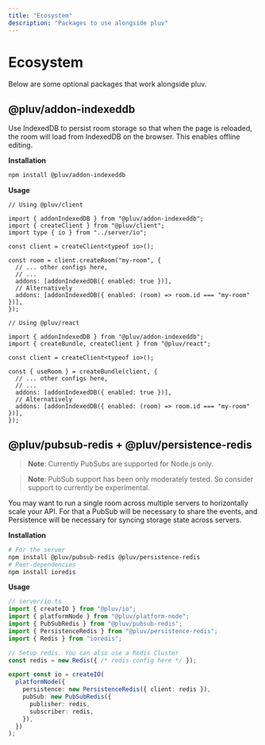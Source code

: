 ```yaml
---
title: "Ecosystem"
description: "Packages to use alongside pluv"
---
```


# Ecosystem

Below are some optional packages that work alongside pluv.

## @pluv/addon-indexeddb

Use IndexedDB to persist room storage so that when the page is reloaded, the room will load from IndexedDB on the browser. This enables offline editing.

**Installation**

```bash
npm install @pluv/addon-indexeddb
```

**Usage**

```tsx
// Using @pluv/client

import { addonIndexedDB } from "@pluv/addon-indexeddb";
import { createClient } from "@pluv/client";
import type { io } from "../server/io";

const client = createClient<typeof io>();

const room = client.createRoom("my-room", {
  // ... other configs here,
  // ...
  addons: [addonIndexedDB({ enabled: true })],
  // Alternatively
  addons: [addonIndexedDB({ enabled: (room) => room.id === "my-room" })],
});

// Using @pluv/react

import { addonIndexedDB } from "@pluv/addon-indexeddb";
import { createBundle, createClient } from "@pluv/react";

const client = createClient<typeof io>();

const { useRoom } = createBundle(client, {
  // ... other configs here,
  // ...
  addons: [addonIndexedDB({ enabled: true })],
  // Alternatively
  addons: [addonIndexedDB({ enabled: (room) => room.id === "my-room" })],
});
```

## @pluv/pubsub-redis + @pluv/persistence-redis

> **Note**: Currently PubSubs are supported for Node.js only.

> **Note**: PubSub support has been only moderately tested. So consider support to currently be experimental.

You may want to run a single room across multiple servers to horizontally scale your API. For that a PubSub will be necessary to share the events, and Persistence will be necessary for syncing storage state across servers.

**Installation**

```bash
# For the server
npm install @pluv/pubsub-redis @pluv/persistence-redis
# Peer-dependencies
npm install ioredis
```

**Usage**

```ts
// server/io.ts
import { createIO } from "@pluv/io";
import { platformNode } from "@pluv/platform-node";
import { PubSubRedis } from "@pluv/pubsub-redis";
import { PersistenceRedis } from "@pluv/persistence-redis";
import { Redis } from "ioredis";

// Setup redis. You can also use a Redis Cluster
const redis = new Redis({ /* redis config here */ });

export const io = createIO(
  platformNode({
    persistence: new PersistenceRedis({ client: redis }),
    pubSub: new PubSubRedis({
      publisher: redis,
      subscriber: redis,
    }),
  })
);
```
